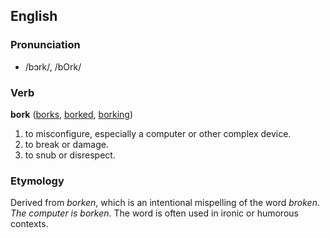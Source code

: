 ==English==
===Pronunciation===
*/bɔrk/, /bOrk/

=== Verb ===
'''bork''' ([[borks]], [[borked]], [[borking]])

# to misconfigure, especially a computer or other complex device.
# to break or damage.
# to snub or disrespect.

=== Etymology ===

Derived from ''borken'', which is an intentional mispelling of the word ''broken''.  ''The computer is borken''.  The word is often used in ironic or humorous contexts.